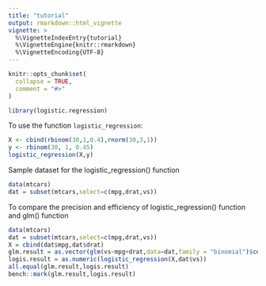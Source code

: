```yaml
---
title: "tutorial"
output: rmarkdown::html_vignette
vignette: >
  %\VignetteIndexEntry{tutorial}
  %\VignetteEngine{knitr::rmarkdown}
  %\VignetteEncoding{UTF-8}
---
```


```r
knitr::opts_chunk$set(
  collapse = TRUE,
  comment = "#>"
)
```

```r
library(logistic.regression)
```

To use the function `logistic_regression`:

```r
X <- cbind(rbinom(30,1,0.4),rnorm(30,3,1))
y <- rbinom(30, 1, 0.45)
logistic_regression(X,y)
```

Sample dataset for the logistic_regression() function
```r
data(mtcars)
dat = subset(mtcars,select=c(mpg,drat,vs))
```

To compare the precision and efficiency of logistic_regression() function and glm() function
```r
data(mtcars)
dat = subset(mtcars,select=c(mpg,drat,vs)) 
X = cbind(dat$mpg,dat$drat)
glm.result = as.vector(glm(vs~mpg+drat,data=dat,family = "binomial")$coefficients)
logis.result = as.numeric(logistic_regression(X,dat$vs))
all.equal(glm.result,logis.result)
bench::mark(glm.result,logis.result)
```
